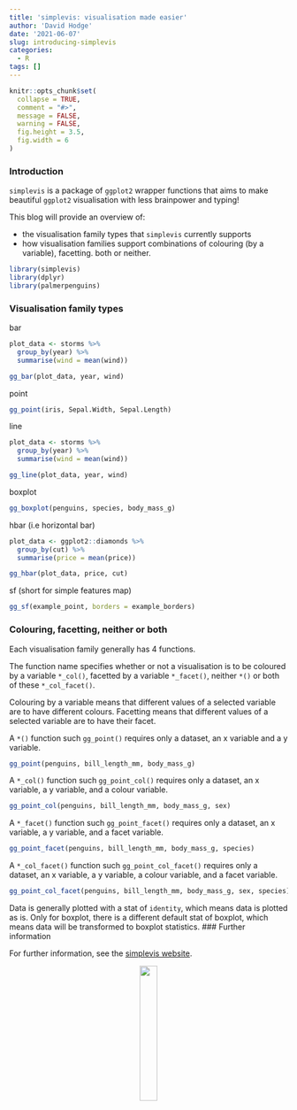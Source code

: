 ```yaml
---
title: 'simplevis: visualisation made easier'  
author: 'David Hodge'
date: '2021-06-07'
slug: introducing-simplevis
categories:
  - R
tags: []
---
```


```r
knitr::opts_chunk$set(
  collapse = TRUE,
  comment = "#>",
  message = FALSE,
  warning = FALSE,
  fig.height = 3.5, 
  fig.width = 6
)
```

### Introduction

`simplevis` is a package of `ggplot2` wrapper functions that aims to make beautiful `ggplot2` visualisation with less brainpower and typing!

This blog will provide an overview of: 

* the visualisation family types that `simplevis` currently supports
* how visualisation families support combinations of colouring (by a variable), facetting. both or neither.

```r
library(simplevis)
library(dplyr)
library(palmerpenguins)
```

### Visualisation family types

bar

```r
plot_data <- storms %>%
  group_by(year) %>%
  summarise(wind = mean(wind))

gg_bar(plot_data, year, wind)
```

point

```r
gg_point(iris, Sepal.Width, Sepal.Length)
```

line

```r
plot_data <- storms %>%
  group_by(year) %>%
  summarise(wind = mean(wind))

gg_line(plot_data, year, wind)
```

boxplot

```r
gg_boxplot(penguins, species, body_mass_g)
```

hbar (i.e horizontal bar)

```r
plot_data <- ggplot2::diamonds %>%
  group_by(cut) %>%
  summarise(price = mean(price))

gg_hbar(plot_data, price, cut)
```

sf (short for simple features map)

```r
gg_sf(example_point, borders = example_borders)
```

### Colouring, facetting, neither or both

Each visualisation family generally has 4 functions.

The function name specifies whether or not a visualisation is to be coloured by a variable `*_col()`, facetted by a variable `*_facet()`, neither `*()` or both of these `*_col_facet()`. 

Colouring by a variable means that different values of a selected variable are to have different colours. Facetting means that different values of a selected variable are to have their facet.

A `*()` function such `gg_point()` requires only a dataset, an x variable and a y variable. 

```r
gg_point(penguins, bill_length_mm, body_mass_g)
```

A `*_col()` function such `gg_point_col()` requires only a dataset, an x variable, a y variable, and a colour variable. 
```r
gg_point_col(penguins, bill_length_mm, body_mass_g, sex)
```

A `*_facet()` function such `gg_point_facet()` requires only a dataset, an x variable, a y variable, and a facet variable. 

```r
gg_point_facet(penguins, bill_length_mm, body_mass_g, species)
```

A `*_col_facet()` function such `gg_point_col_facet()` requires only a dataset, an x variable, a y variable, a colour variable, and a facet variable. 

```r
gg_point_col_facet(penguins, bill_length_mm, body_mass_g, sex, species)
```

Data is generally plotted with a stat of `identity`, which means data is plotted as is. Only for boxplot, there is a different default stat of boxplot, which means data will be transformed to boxplot statistics. 
### Further information

For further information, see the [simplevis website](https://statisticsnz.github.io/simplevis/).

<center>

![](logo.png){width=25%}

</center>
